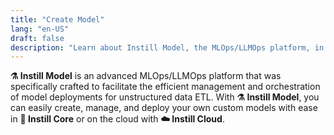 ```yaml
---
title: "Create Model"
lang: "en-US"
draft: false
description: "Learn about Instill Model, the MLOps/LLMOps platform, in the project Instill Core: https://github.com/instill-ai/instill-core"
---
```


**⚗️ Instill Model** is an advanced MLOps/LLMOps platform that was specifically
crafted to facilitate the efficient management and orchestration of model
deployments for unstructured data ETL. With **⚗️ Instill Model**, you can easily
create, manage, and deploy your own custom models with ease in **🔮 Instill
Core** or on the cloud with **☁️ Instill Cloud**.
